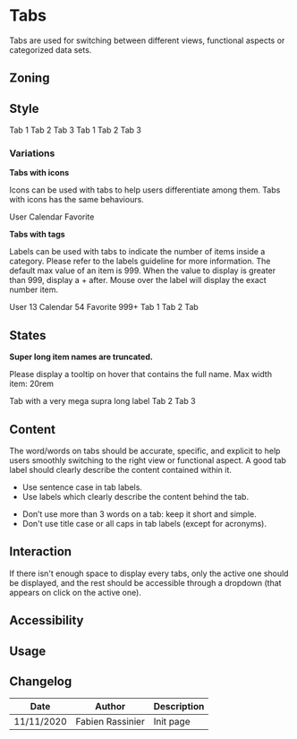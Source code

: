 

<Meta title="Components/Tabs" />

<FigmaLink href="https://www.figma.com/file/bSesPlHPWLPA66wySm8VYV/Tabs" />

# Tabs

Tabs are used for switching between different views, functional aspects or categorized data sets.

## Zoning

<FigmaImage
	src="https://www.figma.com/file/qc8oUSyVJM67gSsbTShftt/%F0%9F%93%90-Zoning?node-id=46%3A63"
	alt="zoning for tabs"
/>

## Style

<FigmaIframe
	light="https://www.figma.com/file/bSesPlHPWLPA66wySm8VYV/Tabs?node-id=0%3A201"
	dark="https://www.figma.com/file/bSesPlHPWLPA66wySm8VYV/Tabs?node-id=311%3A179"
/>

<Canvas>
	<Story name="default">
		<Tabs selectedId="tab3">
			<Tabs.TabList aria-label="My tabs">
				<Tabs.Tab>Tab 1</Tabs.Tab>
				<Tabs.Tab>Tab 2</Tabs.Tab>
				<Tabs.Tab id="tab3">Tab 3</Tabs.Tab>
			</Tabs.TabList>
			<Tabs.TabPanel>Tab 1</Tabs.TabPanel>
			<Tabs.TabPanel>Tab 2</Tabs.TabPanel>
			<Tabs.TabPanel>Tab 3</Tabs.TabPanel>
		</Tabs>
	</Story>
</Canvas>

### Variations

**Tabs with icons**

Icons can be used with tabs to help users differentiate among them. Tabs with icons has the same behaviours.

<Canvas>
	<Story name="tabs-with-icons">
		<Tabs selectedId="tab2">
			<Tabs.TabList aria-label="My tabs">
				<Tabs.Tab>
					<Icon name="talend-user-circle" /> User
				</Tabs.Tab>
				<Tabs.Tab id="tab2">
					<Icon name="talend-empty-calendar" /> Calendar
				</Tabs.Tab>
				<Tabs.Tab>
					<Icon name="talend-star" /> Favorite
				</Tabs.Tab>
			</Tabs.TabList>
		</Tabs>
	</Story>
</Canvas>

**Tabs with tags**

Labels can be used with tabs to indicate the number of items inside a category. Please refer to the labels guideline for more information.
The default max value of an item is 999. When the value to display is greater than 999, display a + after.
Mouse over the label will display the exact number item.

<Canvas>
	<Story name="tabs-with-tags">
		<Tabs selectedId="tab2">
			<Tabs.TabList aria-label="My tabs">
				<Tabs.Tab>
					User <Tag title="13">13</Tag>
				</Tabs.Tab>
				<Tabs.Tab id="tab2">
					Calendar <Tag.Information>54</Tag.Information>
				</Tabs.Tab>
				<Tooltip title="1534" placement="top">
					<Tabs.Tab>
						Favorite <Tag>999+</Tag>
					</Tabs.Tab>
				</Tooltip>
				<Tabs.TabPanel>Tab 1</Tabs.TabPanel>
				<Tabs.TabPanel>Tab 2</Tabs.TabPanel>
				<Tabs.TabPanel>Tab</Tabs.TabPanel>
			</Tabs.TabList>
		</Tabs>
	</Story>
</Canvas>

## States

**Super long item names are truncated.**

Please display a tooltip on hover that contains the full name.
Max width item: 20rem

<Canvas>
	<Story name="tabs-with-truncated-label">
		<Tabs selectedId="tab3">
			<Tabs.TabList aria-label="My tabs">
				<Tooltip title="Tab with a very mega supra long label" placement="top">
					<Tabs.Tab>Tab with a very mega supra long label</Tabs.Tab>
				</Tooltip>
				<Tabs.Tab>Tab 2</Tabs.Tab>
				<Tabs.Tab id="tab3">Tab 3</Tabs.Tab>
			</Tabs.TabList>
		</Tabs>
	</Story>
</Canvas>

## Content

The word/words on tabs should be accurate, specific, and explicit to help users smoothly switching to the right view or functional aspect. A good tab label should clearly describe the content contained within it.

<Use>
	<Use.Do>
		<ul>
			<li>Use sentence case in tab labels.</li>
			<li>Use labels which clearly describe the content behind the tab.</li>
		</ul>
	</Use.Do>
	<Use.Dont>
		<ul>
			<li>Don’t use more than 3 words on a tab: keep it short and simple.</li>
			<li>Don't use title case or all caps in tab labels (except for acronyms).</li>
		</ul>
	</Use.Dont>
</Use>

## Interaction

If there isn't enough space to display every tabs, only the active one should be displayed, and the rest should be accessible through a dropdown (that appears on click on the active one).

<FigmaImage
	src="https://www.figma.com/file/bSesPlHPWLPA66wySm8VYV/Tabs?node-id=0%3A167"
	alt="tabs with dropdowns"
/>

## Accessibility

## Usage

## Changelog

| Date       | Author           | Description |
| ---------- | ---------------- | ----------- |
| 11/11/2020 | Fabien Rassinier | Init page   |
